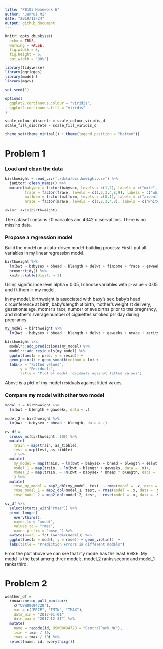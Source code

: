 ```yaml
---
title: "P8105 Homework 6"
author: "Junhui Mi"
date: "2019/11/24"
output: github_document
---
```


```r
knitr::opts_chunk$set(
  echo = TRUE,
  warning = FALSE,
  fig.width = 8,
  fig.height = 6,
  out.width = "90%")

library(tidyverse)
library(ggridges)
library(modelr)
library(mgcv)

set.seed(1)

options(
  ggplot2.continuous.colour = "viridis",
  ggplot2.continuous.fill = "viridis"
)

scale_colour_discrete = scale_colour_viridis_d
scale_fill_discrete = scale_fill_viridis_d

theme_set(theme_minimal() + theme(legend.position = "bottom"))
```

# Problem 1

### Load and clean the data
```r
birthweight = read_csv("./data/birthweight.csv") %>%
  janitor::clean_names() %>%
  mutate(babysex = factor(babysex, levels = c(1,2), labels = c("male", "female")),
         frace = factor(frace, levels = c(1,2,3,4,8,9), labels = c("white", "black", "asian", "puerto_rican", "other", "unknown")),
         malform = factor(malform, levels = c(0,1), labels = c("absent", "present")),
         mrace = factor(mrace, levels = c(1,2,3,4,8), labels = c("white", "black", "asian", "puerto_rican", "other")))

skimr::skim(birthweight)
```

The dataset contains 20 variables and 4342 observations. There is no missing data.

### Propose a regression model

Bulid the model on a data-driven model-building process: First I put all variables in my linear regression model.  

```r
birthweight %>%
  lm(bwt ~ babysex + bhead + blength + delwt + fincome + frace + gaweeks + malform + menarche + mheight + momage + mrace + parity + pnumlbw + pnumsga + ppbmi + ppwt + smoken + wtgain, data = .) %>% 
  broom::tidy() %>% 
  knitr::kable(digits = 3)
```

Using significance level alpha = 0.05, I choose variables with p-value < 0.05 and fit them in my model. 

In my model, birthweight is associated with baby’s sex, baby’s head circumference at birth, baby’s length at birth, mother’s weight at delivery, gestational age, mother’s race, number of live births prior to this pregnancy, and mother's average number of cigarettes smoked per day during pregnancy.

```r
my_model = birthweight %>%
  lm(bwt ~ babysex + bhead + blength + delwt + gaweeks + mrace + parity + smoken, data = .)

birthweight %>%
  modelr::add_predictions(my_model) %>%
  modelr::add_residuals(my_model) %>%
  ggplot(aes(x = pred, y = resid)) +
  geom_point() + geom_smooth(method = lm) +
  labs(x = "Fitted values",
       y = "Residuals",
       title = "Plot of model residuals against fitted values")
```

Above is a plot of my model residuals against fitted values.

### Compare my model with other two model

```r
model_1 = birthweight %>%
  lm(bwt ~ blength + gaweeks, data = .)

model_2 = birthweight %>%
  lm(bwt ~ babysex * bhead * blength, data = .)

cv_df = 
  crossv_mc(birthweight, 100) %>% 
  mutate(
    train = map(train, as_tibble),
    test = map(test, as_tibble)
    ) %>%
  mutate(
    my_model = map(train, ~ lm(bwt ~ babysex + bhead + blength + delwt + gaweeks + mrace + parity + smoken, data = .x)),
    model_1 = map(train, ~ lm(bwt ~ blength + gaweeks, data = .x)),
    model_2 = map(train, ~ lm(bwt ~ babysex * bhead * blength, data = .x))
    ) %>% 
  mutate(
    rmse_my_model = map2_dbl(my_model, test, ~ rmse(model = .x, data = .y)),
    rmse_model_1 = map2_dbl(model_1, test, ~ rmse(model = .x, data = .y)),
    rmse_model_2 = map2_dbl(model_2, test, ~ rmse(model = .x, data = .y)))

cv_df %>% 
  select(starts_with("rmse")) %>% 
  pivot_longer(
    everything(),
    names_to = "model", 
    values_to = "rmse",
    names_prefix = "rmse_") %>% 
  mutate(model = fct_inorder(model)) %>% 
  ggplot(aes(x = model, y = rmse)) + geom_violin()  +
  labs(title = "Prediction errors in different models")
```

From the plot above we can see that my model has the least RMSE. My model is the best among three models, model_2 ranks second and model_1 ranks third.

# Problem 2
```r
weather_df = 
  rnoaa::meteo_pull_monitors(
    c("USW00094728"),
    var = c("PRCP", "TMIN", "TMAX"), 
    date_min = "2017-01-01",
    date_max = "2017-12-31") %>%
  mutate(
    name = recode(id, USW00094728 = "CentralPark_NY"),
    tmin = tmin / 10,
    tmax = tmax / 10) %>%
  select(name, id, everything())


```
